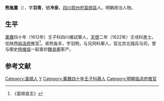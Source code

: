 '''熊胤震'''（{{bd|？||？||}}），字'''羽青'''，號'''冷泉'''，[[四川|四川]][[叙州府|叙州府]][[富顺县|富顺县]]人。明朝政治人物。

==生平==
[[萬曆|萬曆]]四十年（1612年）壬子科四川鄉試舉人，[[天啓|天啓]]二年（1622年）壬戌科進士。任陕西[[临洮府|临洮府]]推官<ref>《富顺县志》</ref>。弟熊胤丰，字羽明，与兄同科舉人，官北京北城兵马司，曾与御史[[杨维垣|杨维垣]]一起查抄[[魏良卿|魏良卿]]家产。

==参考文献==
{{reflist}}

{{天啓二年壬戌科殿試金榜}}

{{Authority control}}

{{DEFAULTSORT:}}
[[Category:富顺人|Category:富顺人]]
[[Category:熊姓|Y]]
[[Category:萬曆四十年壬子科舉人|Category:萬曆四十年壬子科舉人]]
[[Category:明朝临洮府推官|Category:明朝临洮府推官]]


{{明朝官员小作品}}